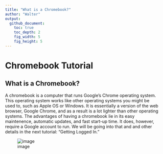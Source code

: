 ```yaml
---
title: "What is a Chromebook?"
author: "Walter"
output:
  github_document:
    toc: true
    toc_depth: 2
    fig_width: 5
    fig_height: 5
---
```


# Chromebook Tutorial

## What is a Chromebook?

A chromebook is a computer that runs Google's Chrome operating system.  This operating system works like other operating systems you might be used to, such as Apple OS or Windows.  It is essentially a version of the web browser, Google Chrome, and as a result is a lot lighter than other operating systems.  The advantages of having a chromebook lie in its easy maintenence, automatic updates, and fast start-up time.  It does, however, require a Google account to run.  We will be going into that and and other details in the next tutorial: "Getting Logged In."

![image](https://cloud.githubusercontent.com/assets/28197711/26595571/dc559b02-4539-11e7-898c-8cdcb68f2f73.png)
